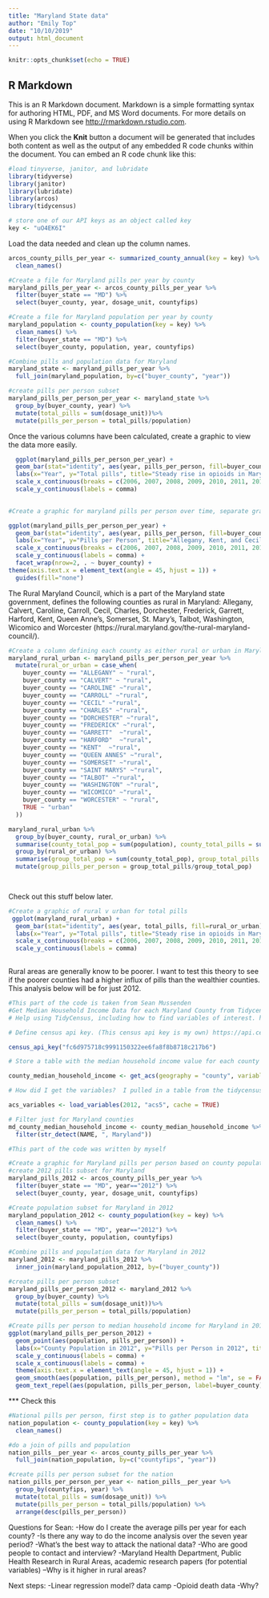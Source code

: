 ```yaml
---
title: "Maryland State data"
author: "Emily Top"
date: "10/10/2019"
output: html_document
---
```


```r
knitr::opts_chunk$set(echo = TRUE)
```

## R Markdown

This is an R Markdown document. Markdown is a simple formatting syntax for authoring HTML, PDF, and MS Word documents. For more details on using R Markdown see <http://rmarkdown.rstudio.com>.

When you click the **Knit** button a document will be generated that includes both content as well as the output of any embedded R code chunks within the document. You can embed an R code chunk like this:

```r
#load tinyverse, janitor, and lubridate
library(tidyverse)
library(janitor)
library(lubridate)
library(arcos)
library(tidycensus)

```

```r
# store one of our API keys as an object called key
key <- "uO4EK6I"
```

Load the data needed and clean up the column names.

```r
arcos_county_pills_per_year <- summarized_county_annual(key = key) %>%
  clean_names()
```

```r
#Create a file for Maryland pills per year by county
maryland_pills_per_year <- arcos_county_pills_per_year %>%
  filter(buyer_state == "MD") %>%
  select(buyer_county, year, dosage_unit, countyfips)

#Create a file for Maryland population per year by county
maryland_population <- county_population(key = key) %>%
  clean_names() %>%
  filter(buyer_state == "MD") %>%
  select(buyer_county, population, year, countyfips)

#Combine pills and population data for Maryland
maryland_state <- maryland_pills_per_year %>%
  full_join(maryland_population, by=c("buyer_county", "year")) 

#create pills per person subset
maryland_pills_per_person_per_year <- maryland_state %>%
  group_by(buyer_county, year) %>%
  mutate(total_pills = sum(dosage_unit))%>%
  mutate(pills_per_person = total_pills/population)

```

Once the various columns have been calculated, create a graphic to view the data more easily. 
```r
  ggplot(maryland_pills_per_person_per_year) +
  geom_bar(stat="identity", aes(year, pills_per_person, fill=buyer_county)) +
  labs(x="Year", y="Total pills", title="Steady rise in opioids in Maryland up until 2011, slight drop in 2012", caption = "Source: DEA ARCOS database, via Washington Post", fill="County") +
  scale_x_continuous(breaks = c(2006, 2007, 2008, 2009, 2010, 2011, 2012)) +
  scale_y_continuous(labels = comma)
  
```

```r
#Create a graphic for maryland pills per person over time, separate graphs for different areas

ggplot(maryland_pills_per_person_per_year) +
  geom_bar(stat="identity", aes(year, pills_per_person, fill=buyer_county)) +
  labs(x="Year", y="Pills per Person", title="Allegany, Kent, and Cecil counties had higher pills per person than \nother counties. Cecil county drops nearer to the average in 2012.", caption = "Source: DEA ARCOS database, via Washington Post", fill="County") +
  scale_x_continuous(breaks = c(2006, 2007, 2008, 2009, 2010, 2011, 2012)) +
  scale_y_continuous(labels = comma) +
  facet_wrap(nrow=2, . ~ buyer_county) +
theme(axis.text.x = element_text(angle = 45, hjust = 1)) +
  guides(fill="none")

```

The Rural Maryland Council, which is a part of the Maryland state government, defines the following counties as rural in Maryland: Allegany, Calvert, Caroline, Carroll, Cecil, Charles, Dorchester, Frederick, Garrett, Harford, Kent, Queen Anne’s, Somerset, St. Mary’s, Talbot, Washington, Wicomico and Worcester (https://rural.maryland.gov/the-rural-maryland-council/).

```r
#Create a column defining each county as either rural or urban in Maryland. 
maryland_rural_urban <- maryland_pills_per_person_per_year %>%
  mutate(rural_or_urban = case_when(
    buyer_county == "ALLEGANY" ~ "rural",
    buyer_county == "CALVERT" ~ "rural",
    buyer_county == "CAROLINE" ~"rural",
    buyer_county == "CARROLL" ~"rural", 
    buyer_county == "CECIL" ~"rural",
    buyer_county == "CHARLES" ~"rural", 
    buyer_county == "DORCHESTER" ~"rural",
    buyer_county == "FREDERICK" ~"rural",
    buyer_county == "GARRETT"  ~"rural",
    buyer_county == "HARFORD"  ~"rural", 
    buyer_county == "KENT"  ~"rural",
    buyer_county == "QUEEN ANNES" ~"rural",
    buyer_county == "SOMERSET" ~"rural",
    buyer_county == "SAINT MARYS" ~"rural",
    buyer_county == "TALBOT" ~"rural",
    buyer_county == "WASHINGTON" ~"rural",
    buyer_county == "WICOMICO" ~"rural",
    buyer_county == "WORCESTER" ~ "rural",
    TRUE ~ "urban"
  ))

```

```r
maryland_rural_urban %>%
  group_by(buyer_county, rural_or_urban) %>%
  summarise(county_total_pop = sum(population), county_total_pills = sum(total_pills)) %>%
  group_by(rural_or_urban) %>%
  summarise(group_total_pop = sum(county_total_pop), group_total_pills = sum(county_total_pills)) %>%
  mutate(group_pills_per_person = group_total_pills/group_total_pop)
  



```


Check out this stuff below later.

```r
#Create a graphic of rural v urban for total pills
 ggplot(maryland_rural_urban) +
  geom_bar(stat="identity", aes(year, total_pills, fill=rural_or_urban)) +
  labs(x="Year", y="Total pills", title="Steady rise in opioids in Maryland up until 2011, slight drop in 2012", caption = "Source: DEA ARCOS database, via Washington Post", fill="County") +
  scale_x_continuous(breaks = c(2006, 2007, 2008, 2009, 2010, 2011, 2012)) +
  scale_y_continuous(labels = comma)
  

```

Rural areas are generally know to be poorer. I want to test this theory to see if the poorer counties had a higher influx of pills than the wealthier counties. This analysis below will be for just 2012.

```r
#This part of the code is taken from Sean Mussenden
#Get Median Household Income Data for each Maryland County from Tidycensus 
# Help using TidyCensus, including how to find variables of interest. https://walkerke.github.io/tidycensus/articles/basic-usage.html

# Define census api key. (This census api key is my own) https://api.census.gov/data/key_signup.html

census_api_key("fc6d975718c9991150322ee6fa8f8b8718c217b6")

# Store a table with the median household income value for each county using the get_acs() function.  ACS is short for American Community Survey, one of two main census products. In the table that's loaded in, the :estimate" is the median household income for that county, averaged over 5 years ending in 2012. 

county_median_household_income <- get_acs(geography = "county", variables = c("B19013_001"), survey="acs5", year = 2012)

# How did I get the variables?  I pulled in a table from the tidycensus package that lists all of the thousands of variables available through the census.  Load the table below and view it.  Use filters in the R Viewer window to find things you might want to use later. You can also find table and variable numbers at https://data.census.gov/cedsci/.

acs_variables <- load_variables(2012, "acs5", cache = TRUE)

# Filter just for Maryland counties
md_county_median_household_income <- county_median_household_income %>%
  filter(str_detect(NAME, ", Maryland"))

#This part of the code was written by myself

#Create a graphic for Maryland pills per person based on county population
#create 2012 pills subset for Maryland
maryland_pills_2012 <- arcos_county_pills_per_year %>%
  filter(buyer_state == "MD", year=="2012") %>%
  select(buyer_county, year, dosage_unit, countyfips)

#Create population subset for Maryland in 2012
maryland_population_2012 <- county_population(key = key) %>%
  clean_names() %>%
  filter(buyer_state == "MD", year=="2012") %>%
  select(buyer_county, population, countyfips)

#Combine pills and population data for Maryland in 2012
maryland_2012 <- maryland_pills_2012 %>%
  inner_join(maryland_population_2012, by=("buyer_county")) 

#create pills per person subset
maryland_pills_per_person_2012 <- maryland_2012 %>%
  group_by(buyer_county) %>%
  mutate(total_pills = sum(dosage_unit))%>%
  mutate(pills_per_person = total_pills/population)

#Create pills per person to median household income for Maryland in 2012
ggplot(maryland_pills_per_person_2012) +
  geom_point(aes(population, pills_per_person)) +
  labs(x="County Population in 2012", y="Pills per Person in 2012", title="Washington, Harford, Anne Arudnel, Baltimore, and Baltimore City had higher \nthan average pills per person given each county's population", caption = "Source: DEA ARCOS database, via Washington Post", fill="buyer_county") +
  scale_y_continuous(labels = comma) +
  scale_x_continuous(labels = comma) + 
  theme(axis.text.x = element_text(angle = 45, hjust = 1)) +
  geom_smooth(aes(population, pills_per_person), method = "lm", se = FALSE) +
  geom_text_repel(aes(population, pills_per_person, label=buyer_county), subset(maryland_pills_per_person_2012, population > 125000))

```
*** Check this


```r
#National pills per person, first step is to gather population data
nation_population <- county_population(key = key) %>%
  clean_names()

#do a join of pills and population
nation_pills__per_year <- arcos_county_pills_per_year %>%
  full_join(nation_population, by=c("countyfips", "year")) 

#create pills per person subset for the nation
nation_pills_per_person_per_year <- nation_pills__per_year %>%
  group_by(countyfips, year) %>%
  mutate(total_pills = sum(dosage_unit)) %>%
  mutate(pills_per_person = total_pills/population) %>%
  arrange(desc(pills_per_person))


```

Questions for Sean:
-How do I create the average pills per year for each county?
-Is there any way to do the income analysis over the seven year period?
-What's the best way to attack the national data?
-Who are good people to contact and interview?
-Maryland Health Department, Public Health Research in Rural Areas, academic research papers (for potential variables)
--Why is it higher in rural areas?

Next steps:
-Linear regression model? data camp
-Opioid death data 
-Why?



